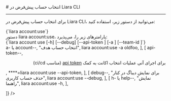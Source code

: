 

<Layout>
<Head>
<title>مستندات انتخاب حساب پیش‌فرض در Liara CLI - لیارا</title>
<meta property="og:title" content="مستندات خدمات رایانش ابری لیارا" />
<meta property="og:description" content="مستندات مربوط به نحوه انتخاب حساب پیش‌فرض در رابط کاربری خط فرمان لیارا"  />
<meta property="og:image" content="https://files.liara.ir/liara/logos/liara-poster.jpg" />
</Head>
# انتخاب حساب پیش‌فرض در Liara CLI
<hr className="mb-2" />

برای 
انتخاب حساب پیش‌فرض در Liara CLI،
می‌توانید از دستور زیر، استفاده کنید: 

<div className="h-2" />
<div dir="ltr">
<Highlight className='bash'>
{`liara account:use`}
</Highlight>
</div>
<div className="h-2" />
<Asciinema id="choose-default-account" />


<Section id="command-parameters" title="پارامترهای دستور" />
دستور <Important>liara account:use</Important>، پارامترهای زیر را، می‌پذیرد:

<div className="h-2" />
<div dir="ltr">
<Highlight className='bash'>
{`liara account use [-h] [--debug] [--api-token <value>]  [-a <value>] [--team-id <value>]`}
</Highlight>
</div>


<Table headers={[
  "پارامتر",
  "توضیحات",
  "مثال",
]} data={[
  [
    <Important>a- یا account--</Important>,
    "انتخاب حساب هدف",
    <Important>liara account:use -a oldfoo</Important>,
  ],
  [
    <Important>api-token--</Important>,
    <div dir="rtl">
    <p> برای اجرای آنی عملیات انتخاب اکانت به کمک <a href="/references/api/about" className="text-[#2196f3] ">api token</a> (مناسب ci/cd)</p>
    </div>,
    <Important>****=liara account:use --api-token</Important>,
  ],
  [
    <Important>debug--</Important>,
    "برای نمایش دیباگ در کنار حذف حساب کاربری",
    <Important>liara account:use --debug</Important>,
  ],
  [
    <Important>h- یا help--</Important>,
    "نمایش راهنما",
    <Important>liara account:use -h</Important>,
  ],
 
  
]} />
<div className="h-3" />

</Layout>